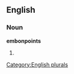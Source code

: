 ==English==

===Noun===
'''embonpoints'''

# {{plural of|[[embonpoint]]}}

[[Category:English plurals]]